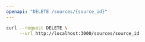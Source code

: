 ```yaml
---
openapi: "DELETE /sources/{source_id}"
---
```


<RequestExample>

```bash Example Request
curl --request DELETE \
     --url http://localhost:3000/sources/source_id
```

</RequestExample>
